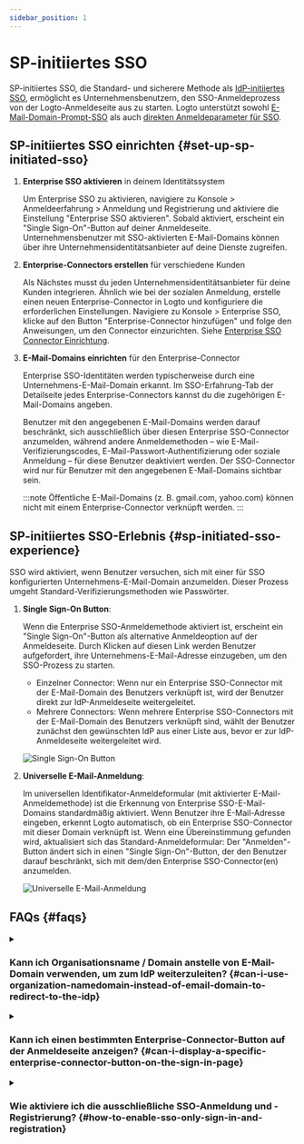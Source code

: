 ```yaml
---
sidebar_position: 1
---
```


# SP-initiiertes SSO

SP-initiiertes SSO, die Standard- und sicherere Methode als [IdP-initiiertes SSO](/end-user-flows/enterprise-sso/idp-initiated-sso), ermöglicht es Unternehmensbenutzern, den SSO-Anmeldeprozess von der Logto-Anmeldeseite aus zu starten. Logto unterstützt sowohl [E-Mail-Domain-Prompt-SSO](#sp-initiated-sso-experience) als auch [direkten Anmeldeparameter für SSO](/end-user-flows/authentication-parameters/direct-sign-in#enterprise-sso).

## SP-initiiertes SSO einrichten \{#set-up-sp-initiated-sso}

1. **Enterprise SSO aktivieren** in deinem Identitätssystem

   Um Enterprise SSO zu aktivieren, navigiere zu <CloudLink to="/sign-in-experience/sign-up-and-sign-in">Konsole > Anmeldeerfahrung > Anmeldung und Registrierung</CloudLink> und aktiviere die Einstellung "Enterprise SSO aktivieren". Sobald aktiviert, erscheint ein "Single Sign-On"-Button auf deiner Anmeldeseite. Unternehmensbenutzer mit SSO-aktivierten E-Mail-Domains können über ihre Unternehmensidentitätsanbieter auf deine Dienste zugreifen.

2. **Enterprise-Connectors erstellen** für verschiedene Kunden

   Als Nächstes musst du jeden Unternehmensidentitätsanbieter für deine Kunden integrieren. Ähnlich wie bei der sozialen Anmeldung, erstelle einen neuen Enterprise-Connector in Logto und konfiguriere die erforderlichen Einstellungen. Navigiere zu <CloudLink to="/enterprise-sso">Konsole > Enterprise SSO</CloudLink>, klicke auf den Button "Enterprise-Connector hinzufügen" und folge den Anweisungen, um den Connector einzurichten. Siehe [Enterprise SSO Connector Einrichtung](/connectors/enterprise-connectors/).

3. **E-Mail-Domains einrichten** für den Enterprise-Connector

   Enterprise SSO-Identitäten werden typischerweise durch eine Unternehmens-E-Mail-Domain erkannt. Im SSO-Erfahrung-Tab der Detailseite jedes Enterprise-Connectors kannst du die zugehörigen E-Mail-Domains angeben.

   Benutzer mit den angegebenen E-Mail-Domains werden darauf beschränkt, sich ausschließlich über diesen Enterprise SSO-Connector anzumelden, während andere Anmeldemethoden – wie E-Mail-Verifizierungscodes, E-Mail-Passwort-Authentifizierung oder soziale Anmeldung – für diese Benutzer deaktiviert werden. Der SSO-Connector wird nur für Benutzer mit den angegebenen E-Mail-Domains sichtbar sein.

   :::note
   Öffentliche E-Mail-Domains (z. B. gmail.com, yahoo.com) können nicht mit einem Enterprise-Connector verknüpft werden.
   :::

## SP-initiiertes SSO-Erlebnis \{#sp-initiated-sso-experience}

SSO wird aktiviert, wenn Benutzer versuchen, sich mit einer für SSO konfigurierten Unternehmens-E-Mail-Domain anzumelden. Dieser Prozess umgeht Standard-Verifizierungsmethoden wie Passwörter.

1. **Single Sign-On Button**:

   Wenn die Enterprise SSO-Anmeldemethode aktiviert ist, erscheint ein "Single Sign-On"-Button als alternative Anmeldeoption auf der Anmeldeseite. Durch Klicken auf diesen Link werden Benutzer aufgefordert, ihre Unternehmens-E-Mail-Adresse einzugeben, um den SSO-Prozess zu starten.

   - Einzelner Connector: Wenn nur ein Enterprise SSO-Connector mit der E-Mail-Domain des Benutzers verknüpft ist, wird der Benutzer direkt zur IdP-Anmeldeseite weitergeleitet.
   - Mehrere Connectors: Wenn mehrere Enterprise SSO-Connectors mit der E-Mail-Domain des Benutzers verknüpft sind, wählt der Benutzer zunächst den gewünschten IdP aus einer Liste aus, bevor er zur IdP-Anmeldeseite weitergeleitet wird.

   ![Single Sign-On Button](./assets/sso-button-sign-in.png)

2. **Universelle E-Mail-Anmeldung**:

   Im universellen Identifikator-Anmeldeformular (mit aktivierter E-Mail-Anmeldemethode) ist die Erkennung von Enterprise SSO-E-Mail-Domains standardmäßig aktiviert. Wenn Benutzer ihre E-Mail-Adresse eingeben, erkennt Logto automatisch, ob ein Enterprise SSO-Connector mit dieser Domain verknüpft ist. Wenn eine Übereinstimmung gefunden wird, aktualisiert sich das Standard-Anmeldeformular: Der "Anmelden"-Button ändert sich in einen "Single Sign-On"-Button, der den Benutzer darauf beschränkt, sich mit dem/den Enterprise SSO-Connector(en) anzumelden.

   ![Universelle E-Mail-Anmeldung](./assets/sso-email-sign-in.png)

## FAQs \{#faqs}

<details>
  <summary>

### Kann ich Organisationsname / Domain anstelle von E-Mail-Domain verwenden, um zum IdP weiterzuleiten? \{#can-i-use-organization-namedomain-instead-of-email-domain-to-redirect-to-the-idp}

</summary>

Derzeit unterstützt die vorgefertigte Anmeldeerfahrung von Logto nur **E-Mail-Domain-Prompt-SSO**, nicht **Organisations-Domain-Prompt-SSO**.

Du kannst eine benutzerdefinierte Routing-Seite auf deiner Client-Seite erstellen, indem du die Authentifizierungsparameter mit `directSignIn:'sso:{connectorId}` verwendest. Diese Seite leitet große Unternehmenskunden basierend auf ihrer Organisationsdomain zum entsprechenden IdP weiter. Erfahre mehr über den [direkten Anmeldeparameter](/end-user-flows/authentication-parameters/direct-sign-in/).

</details>

<details>
  <summary>

### Kann ich einen bestimmten Enterprise-Connector-Button auf der Anmeldeseite anzeigen? \{#can-i-display-a-specific-enterprise-connector-button-on-the-sign-in-page}

</summary>

Verschiedene Unternehmenskunden verwenden unterschiedliche Identitätsanbieter, um ihre Mitarbeiter zu verwalten, und fordern unterschiedliche Berechtigungen (OIDC) oder Attribute (SAML) an. Daher wird nicht empfohlen, einen Enterprise-Connector-Button, der für einen bestimmten Kunden bestimmt ist, auf einer generischen Anmeldeseite anzuzeigen.

Wenn du jedoch ein B2E-Produkt entwickelst und einen Button für einen bestimmten Unternehmenskunden anzeigen möchtest, kannst du eine benutzerdefinierte Anmeldeseite erstellen und `directSignIn:sso` verwenden, um den Button entsprechend zu leiten. Erfahre mehr über den [direkten Anmeldeparameter](/end-user-flows/authentication-parameters/direct-sign-in/).

</details>

<details>

<summary>

### Wie aktiviere ich die ausschließliche SSO-Anmeldung und -Registrierung? \{#how-to-enable-sso-only-sign-in-and-registration}

</summary>

Um die ausschließliche SSO-Anmeldung und -Registrierung zu aktivieren, folge diesen Schritten:

1. Konfiguriere in <CloudLink to="/sign-in-experience/sign-up-and-sign-in">Konsole > Anmeldeerfahrung > Anmeldung und Registrierung</CloudLink>
   - Registrierung: Nicht anwendbar
   - Anmeldung: Keine
   - Soziale Anmeldung: Keine
   - Enterprise SSO: Aktiviert
   - Benutzerregistrierung: Deaktiviert
2. Füge Benutzer manuell hinzu, indem du ihre Unternehmens-E-Mail-Adresse in <CloudLink to="/users">Konsole > Benutzerverwaltung</CloudLink> eingibst oder importiere sie über die [Management API](https://openapi.logto.io/operation/operation-createuser).
3. Wenn Benutzer sich zum ersten Mal über SSO anmelden, wird Logto ihre bestehende E-Mail-Adresse automatisch mit ihrem SSO-Konto [verknüpfen](/end-user-flows/enterprise-sso/enterprise-sso-identity#enterprise-sso-account-linking).

</details>
